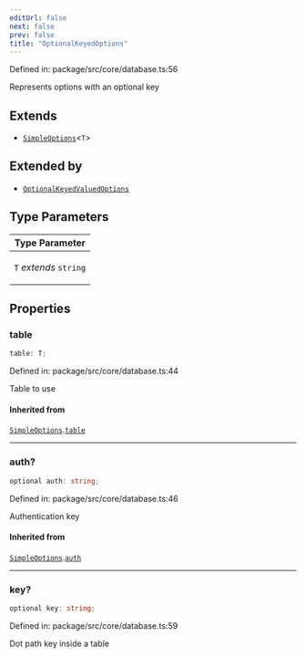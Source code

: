 ```yaml
---
editUrl: false
next: false
prev: false
title: "OptionalKeyedOptions"
---
```


Defined in: package/src/core/database.ts:56

Represents options with an optional key

## Extends

- [`SimpleOptions`](/ezdb/reference/interfaces/simpleoptions/)\<`T`\>

## Extended by

- [`OptionalKeyedValuedOptions`](/ezdb/reference/interfaces/optionalkeyedvaluedoptions/)

## Type Parameters

<table>
<thead>
<tr>
<th>Type Parameter</th>
</tr>
</thead>
<tbody>
<tr>
<td>

`T` *extends* `string`

</td>
</tr>
</tbody>
</table>

## Properties

### table

```ts
table: T;
```

Defined in: package/src/core/database.ts:44

Table to use

#### Inherited from

[`SimpleOptions`](/ezdb/reference/interfaces/simpleoptions/).[`table`](/ezdb/reference/interfaces/simpleoptions/#table)

***

### auth?

```ts
optional auth: string;
```

Defined in: package/src/core/database.ts:46

Authentication key

#### Inherited from

[`SimpleOptions`](/ezdb/reference/interfaces/simpleoptions/).[`auth`](/ezdb/reference/interfaces/simpleoptions/#auth)

***

### key?

```ts
optional key: string;
```

Defined in: package/src/core/database.ts:59

Dot path key inside a table
